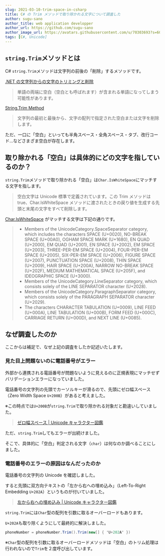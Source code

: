 ```yaml
---
slug: 2021-03-10-trim-space-in-csharp
title: C# の Trim メソッドで取り除かれる文字について調査した
author: sugu-sano
author_title: web application developper
author_url: https://github.com/sugu-sano
author_image_url: https://avatars.githubusercontent.com/u/70303693?s=60&v=4
tags: [C#, Unicode]
---
```


## `string.Trim`メソッドとは

C# `string.Trim`メソッドは文字列の前後の「削除」するメソッドです。

[.NET の文字列からの文字のトリミングと削除](https://docs.microsoft.com/en-us/dotnet/standard/base-types/trimming)

> 単語の両端に空白（空白とも呼ばれます）が含まれる単語になってしまう可能性があります。

[String.Trim Method](https://docs.microsoft.com/en-us/dotnet/api/system.string.trim?view=net-5.0)

> 文字列の最初と最後から、文字の配列で指定された空白または文字を削除します。

ただ、一口に「空白」といっても半角スペース・全角スペース・タブ、改行コード...などさまざま空白が存在します。

<!--truncate-->

## 取り除かれる「空白」は具体的にどの文字を指しているのか？

`string.Trim`メソッドで取り除かれる「空白」は`Char.IsWhiteSpace`にマッチする文字を指します。

> 空白文字は Unicode 標準で定義されています。この Trim メソッドは true、Char.IsWhiteSpace メソッドに渡されたときの戻り値を生成する先頭と末尾の文字をすべて削除します。

[Char.IsWhiteSpace](https://docs.microsoft.com/en-us/dotnet/api/system.char.iswhitespace?view=net-5.0) がマッチする文字は下記の通りです。

> - Members of the UnicodeCategory.SpaceSeparator category, which includes the characters SPACE (U+0020), NO-BREAK SPACE (U+00A0), OGHAM SPACE MARK (U+1680), EN QUAD (U+2000), EM QUAD (U+2001), EN SPACE (U+2002), EM SPACE (U+2003), THREE-PER-EM SPACE (U+2004), FOUR-PER-EM SPACE (U+2005), SIX-PER-EM SPACE (U+2006), FIGURE SPACE (U+2007), PUNCTUATION SPACE (U+2008), THIN SPACE (U+2009), HAIR SPACE (U+200A), NARROW NO-BREAK SPACE (U+202F), MEDIUM MATHEMATICAL SPACE (U+205F), and IDEOGRAPHIC SPACE (U+3000).
> - Members of the UnicodeCategory.LineSeparator category, which consists solely of the LINE SEPARATOR character (U+2028).
> - Members of the UnicodeCategory.ParagraphSeparator category, which consists solely of the PARAGRAPH SEPARATOR character (U+2029).
> - The characters CHARACTER TABULATION (U+0009), LINE FEED (U+000A), LINE TABULATION (U+000B), FORM FEED (U+000C), CARRIAGE RETURN (U+000D), and NEXT LINE (U+0085).

## なぜ調査したのか

ここからは補足で、なぜ上記の調査をしたか記述いたします。

### 見た目上問題ないのに電話番号がエラー

外部から連携される電話番号が問題ないように見えるのに正規表現にマッチせずバリデーションエラーになっていました。

電話番号の文字列の先頭でカーソルキーが滑るので、先頭にゼロ幅スペース（Zero Width Space `U+200B`）があると考えました。

※この時点では`U+200B`が`string.Trim`で取り除かれる対象だと勘違いしていました。

> [ゼロ幅スペース | Unicode キャラクター図鑑](https://unicode-table.com/jp/200B/)

ただ、`string.Trim`してもエラーが出続けました。

そこで、具体的に「空白」判定される文字（`char`）は何なのか調べることにしました。

### 電話番号のエラーの原因はなんだったのか

電話番号の文字列の Unicode を確認しました。

すると先頭に双方向テキストの「左から右への埋め込み」（Left-To-Right Embedding `U+202A`）というものが付いていました。

> [左から右への埋め込み | Unicode キャラクター図鑑](https://unicode-table.com/jp/202A/)

`string.Trim`には`Char`型の配列を引数に取るオーバーロードもあります。

`U+202A`も取り除くようにして最終的に解決しました。

```csharp
phoneNumber = phoneNumber.Trim().Trim(new[] { 'U+202A' })
```

※`Char`型の配列を引数に取るオーバーロードメソッドは「空白」のトリム処理は行われないので`Trim`を２度呼び出しています。
